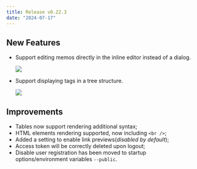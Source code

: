 ```yaml
---
title: Release v0.22.3
date: "2024-07-17"
---
```


## New Features

- Support editing memos directly in the inline editor instead of a dialog.

  ![](https://github.com/user-attachments/assets/b767b18c-9067-44b9-b509-833c7ebb6652)

- Support displaying tags in a tree structure.

  ![](https://github.com/user-attachments/assets/b7253802-fe2a-4a32-999e-be185ae890cc)

## Improvements

- Tables now support rendering additional syntax;
- HTML elements rendering supported, now including `<br />`;
- Added a setting to enable link previews(_disabled by default_);
- Access token will be correctly deleted upon logout;
- Disable user registration has been moved to startup options/environment variables `--public`.
